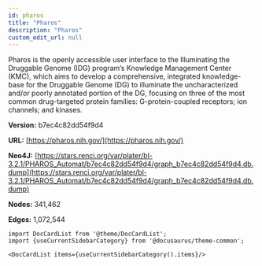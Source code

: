 ```yaml
---
id: pharos
title: "Pharos"
description: "Pharos"
custom_edit_url: null
---
```





Pharos is the openly accessible user interface to the Illuminating the Druggable Genome (IDG) program’s Knowledge Management Center (KMC), which aims to develop a comprehensive, integrated knowledge-base for the Druggable Genome (DG) to illuminate the uncharacterized and/or poorly annotated portion of the DG, focusing on three of the most common drug-targeted protein families: G-protein-coupled receptors; ion channels; and kinases.

**Version:** b7ec4c82dd54f9d4

**URL:** [https://pharos.nih.gov/](https://pharos.nih.gov/)

**Neo4J:** [https://stars.renci.org/var/plater/bl-3.2.1/PHAROS_Automat/b7ec4c82dd54f9d4/graph_b7ec4c82dd54f9d4.db.dump](https://stars.renci.org/var/plater/bl-3.2.1/PHAROS_Automat/b7ec4c82dd54f9d4/graph_b7ec4c82dd54f9d4.db.dump)

**Nodes:** 341,462

**Edges:** 1,072,544





```mdx-code-block
import DocCardList from '@theme/DocCardList';
import {useCurrentSidebarCategory} from '@docusaurus/theme-common';

<DocCardList items={useCurrentSidebarCategory().items}/>
```
      